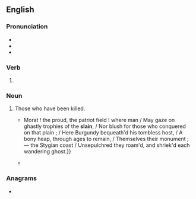 {{also|sláin|sla in|slå in}}
==English==

===Pronunciation===
* {{IPA|en|/sleɪn/}}
* {{audio|en|en-us-slain.ogg|Audio (US)}}
* {{rhymes|en|eɪn}}

===Verb===
{{head|en|verb form}}

# {{past participle of|en|slay|nocat=1}}

===Noun===
{{en-plural noun}}

# {{qualifier|with "the"}} Those who have been killed.
#* {{RQ:Byron Childe Harold|III|LXIII|page=36|passage={{...}}Morat ! the proud, the patriot field ! where man / May gaze on ghastly trophies of the '''slain''', / Nor blush for those who conquered on that plain ; / Here Burgundy bequeath'd his tombless host, / A bony heap, through ages to remain, / Themselves their monument ;— the Stygian coast / Unsepulchred they roam'd, and shriek'd each wandering ghost.}}
#* {{quote-book|en|year=1906|author=Mary Elizabeth Lewis|title=The ethics of Wagner's The ring of the Nibelung|page=41|passage=While the Valkyries were the choosers of the valorous '''slain''', they were also obedient to the call of any in distress who asked their help.}}

===Anagrams===
* {{anagrams|en|a=ailns|Lains|Lians|anils|lains|nails|nilas|salin|snail}}